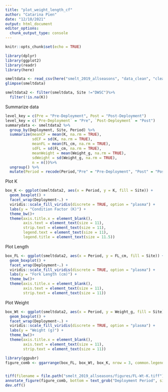 ```yaml
---
title: "plot_weight_length_cf"
author: "Catarina Pien"
date: "12/10/2021"
output: html_document
editor_options: 
  chunk_output_type: console
---
```


```r
knitr::opts_chunk$set(echo = TRUE)
```

```r
library(dplyr)
library(ggplot2)
library(readr)
library(here)
```

```r
smeltdata <- read_csv(here("smelt_2019_allseasons", "data_clean", "clean_smelt_cf_2019.csv"), col_types = cols(.default="f", FL_cm = "d", Weight_g = "d", K = "d", ID = "c"))
glimpse(smeltdata)
```

```r
smeltdata2 <- filter(smeltdata, Site !="DWSC")%>%
  filter(!is.na(K)) 
```

Summarize data
```r
level_key = c(Pre = "Pre-Deployment", Post = "Post-Deployment")
level_key = c(`Pre-Deployment` = "Pre", `Post-Deployment` = "Post")
summarydata <- smeltdata2 %>%
  group_by(Deployment, Site, Period) %>%
  summarize(meanCF = mean(K, na.rm = TRUE),
            sdCF = sd(K, na.rm = TRUE),
            meanFL = mean(FL_cm, na.rm = TRUE),
            sdFL = sd(FL_cm, na.rm = TRUE),
            meanWeight = mean(Weight_g, na.rm = TRUE),
            sdWeight = sd(Weight_g, na.rm = TRUE),
            n = n())%>%
  ungroup() %>%
  mutate(Period = recode(Period,"Pre" = "Pre-Deployment", "Post" = "Post-Deployment"))
```

Plot K
```r
box_K <- ggplot(smeltdata2, aes(x = Period, y = K, fill = Site)) + 
  geom_boxplot() + 
  facet_wrap(Deployment~.) + 
  viridis::scale_fill_viridis(discrete = TRUE, option = "plasma") +
  labs(y = "Condition Factor (K)") + 
  theme_bw()+
  theme(axis.title.x = element_blank(),
        axis.text = element_text(size = 11),
        strip.text = element_text(size = 11),
        legend.text = element_text(size = 11),
        legend.title = element_text(size = 11.5))
```

Plot Length
```r
box_FL <- ggplot(smeltdata2, aes(x = Period, y = FL_cm, fill = Site)) + 
  geom_boxplot() + 
  facet_wrap(Deployment~.) + 
  viridis::scale_fill_viridis(discrete = TRUE, option = "plasma") +
  labs(y = "Fork Length (cm)") +
  theme_bw()+
  theme(axis.title.x = element_blank(),
        axis.text = element_text(size = 11),
        strip.text = element_text(size = 11))
```

Plot Weight
```r
box_Wt <- ggplot(smeltdata2, aes(x = Period, y = Weight_g, fill = Site)) + 
  geom_boxplot() + 
  facet_wrap(Deployment~.) + 
  viridis::scale_fill_viridis(discrete = TRUE, option = "plasma") +
  labs(y = "Weight (g)") + 
  theme_bw()+
  theme(axis.title.x = element_blank(),
        axis.text = element_text(size = 11),
        strip.text = element_text(size = 11))
```

```r
library(ggpubr)
figure_comb <- ggarrange(box_FL, box_Wt, box_K, nrow = 3, common.legend = TRUE)


tiff(filename = file.path("smelt_2019_allseasons/figures/FL-Wt-K.tiff"), res = 300, width = 7, height = 7, units = "in", pointsize = 10, type = "cairo", compression = "lzw")
annotate_figure(figure_comb, bottom = text_grob("Deployment Period", size = 11) )
dev.off()

```

